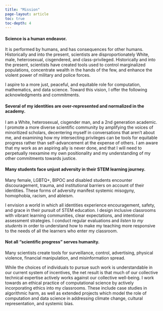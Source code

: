 ```yaml
---
title: "Mission"
page-layout: article
toc: true
toc-depth: 4
---
```



#### Science is a human endeavor. 

It is performed by humans, and has consequences for other humans. Historically and into the present, scientists are disproportionately White, male, heterosexual, cisgendered, and class-privileged. Historically and into the present, scientists have created tools used to control marginalized populations, concentrate wealth in the hands of the few, and enhance the violent power of military and police forces. 

I aspire to a more just, peaceful, and equitable role for computation, mathematics, and data science.  Toward this vision, I offer the following acknowledgments and commitments. 

#### Several of my identities are over-represented and normalized in the academy. 

I am a White, heterosexual, cisgender man, and a 2nd generation academic. I promote a more diverse scientific community by amplifying the voices of minoritized scholars, decentering myself in conversations that aren't about me, and examining how my intersecting privileges can be tools for equitable progress rather than self-advancement at the expense of others. I am aware that my work as an aspiring ally is never done, and that I will need to perpetually reexamine my own positionality and my understanding of my other commitments towards justice. 

#### Many students face unjust adversity in their STEM learning journey. 

Many female, LGBTQ+, BIPOC and disabled students encounter discouragement, trauma, and institutional barriers on account of their identities. These forms of adversity manifest systemic misogyny, homophobia, racism, and ableism.  

I envision a world in which all identities experience encouragement, safety, and grace in their pursuit of STEM education. I design inclusive classrooms with vibrant learning communities, clear expectations, and intentional assessment strategies. I conduct regular evaluations and *listen to my students* in order to understand how to make my teaching more responsive to the needs of all the learners who enter my classroom. 

#### Not all "scientific progress" serves humanity. 

Many scientists create tools for surveillance, control, advertising, physical violence, financial manipulation, and misinformation spread. 

While the choices of individuals to pursue such work is understandable in our current system of incentives, the net result is that much of our collective technical expertise actively works against our collective well-being. I work towards an ethical practice of computational science by actively incorporating ethics into my classrooms. These include case studies in algorithmic harm, as well as extended projects which model the role of computation and data science in addressing climate change, cultural representation, and systemic bias. 